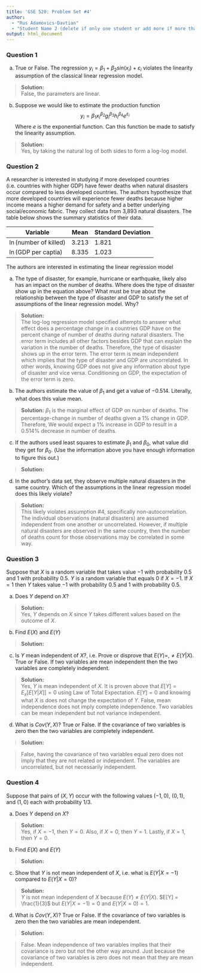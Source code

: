 ---
title: 'GSE 520: Problem Set #4'
author: 
  - "Rus Adamovics-Davtian"
  - "Student Name 2 (delete if only one student or add more if more than two)"
output: html_document
---

### Question 1

a. True or False.  The regression $y_i =  \beta_1 + \beta_2 sin(x_i) + \varepsilon_i$ violates the linearity assumption of the classical linear regression model.

>**Solution:**  
False, the parameters are linear. 

b. Suppose we would like to estimate the production function  $$y_i = \beta_1x_i^{\beta_2}g_i^{\beta_3}h_i^{\beta_4}e^{\varepsilon_i}$$ Where $e$ is the exponential function.  Can this function be made to satisfy the linearity assumption.

>**Solution:**  
Yes, by taking the natural log of both sides to form a log-log model.
\begin{align*}
y_i = & \beta_1x_i^{\beta_2}g_i^{\beta_3}h_i^{\beta_4}e^{\varepsilon_i}\\
\ln(y_i) = & \ln(\beta_1) + \beta_2\ln(x_i) +  \beta_3\ln(g_i) +  \beta_4\ln(h_i) + \varepsilon_i
\end{align*}


### Question 2

A researcher is interested in studying if more developed countries (i.e. countries with higher GDP) have fewer deaths when natural disasters occur compared to less developed countries.  The authors hypothesize that more developed countries will experience fewer deaths because higher income means a higher demand for safety and a better underlying social/economic fabric.  They collect data from 3,893 natural disasters.  The table below shows the summary statistics of their data.

Variable | Mean | Standard Deviation
-------  |-----| -----------------
$\ln$(number of killed) | 3.213	 | 1.821 
$\ln$(GDP per captia) | 8.335 	| 1.023 

The authors are interested in estimating the linear regression model 
\begin{align*}
\ln(killed) = \beta_0 + \beta_1 \ln(GDP) + \varepsilon
\end{align*}

a. The type of disaster, for example, hurricane or earthquake, likely also has an impact on the number of deaths.  Where does the type of disaster show up in the equation above?  What must be true about the relationship between the type of disaster and GDP to satisfy the set of assumptions of the linear regression model. Why?
  
>**Solution:**  
The log-log regression model specified attempts to answer what effect does a percentage change in a countries GDP have on the percent change of number of deaths during natural disasters. The error term includes all other factors besides GDP that can explain the variation in the number of deaths. Therefore, the type of disaster shows up in the error term. The error term is mean independent which implies that the type of disaster and GDP are uncorrelated. In other words, knowing GDP does not give any information about type of disaster and vice versa. Conditioning on GDP, the expectation of the error term is zero. 

b. The authors estimate the value of $\beta_1$ and get a value of $-0.514$.  Literally, what does this value mean.

>**Solution:** 
$\beta_1$ is the marginal effect of GDP on number of deaths. The percentage-change in number of deaths given a 1% change in GDP. Therefore, We would expect a 1% increase in GDP to result in a 0.514% decrease in number of deaths.  

c. If the authors used least squares to estimate $\beta_1$ and $\beta_0$, what value did they get for $\beta_0$. (Use the information above you have enough information to figure this out.)

>**Solution:**
\begin{align*}
\beta_0 = & mean(\ln(deaths)) - \beta_1*mean(\ln(GDP))\\
\beta_0 = & 3.213 + 0.514(8.335) = 7.497
\end{align*}

d. In the author's data set, they observe multiple natural disasters in the same country.  Which of the assumptions in the linear regression model does this likely violate?
  
>**Solution:**  
This likely violates assumption #4, specifically non-autocorrelation. The individual observations (natural disasters) are assumed independent from one another or uncorrelated. However, if multiple natural disasters are observed in the same country, then the number of deaths count for those observations may be correlated in some way.  

### Question 3

Suppose that $X$ is a random variable that takes value $-1$ with probability $0.5$ and $1$ with probability $0.5$.  $Y$ is a random variable that equals $0$ if $X=-1$.  If $X=1$ then $Y$ takes value $-1$ with probability $0.5$ and $1$ with probability $0.5$.

a. Does $Y$ depend on $X$?

>**Solution:**  
Yes, $Y$ depends on $X$ since $Y$ takes different values based on the outcome of $X$. 

b.  Find $E(X)$ and $E(Y)$

>**Solution:**  
\begin{align*}
E[X] = & -1*\frac{1}{2} + 1\frac{1}{2} = 0\\
E[Y] = & E_x[E[Y|X]] = 0*\frac{1}{2} - 1*\frac{1}{4} + 1*\frac{1}{4} = 0
\end{align*}

c. Is $Y$ mean independent of $X$?, i.e. Prove or disprove that $E(Y) =,\neq E(Y | X)$. True or False.  If two variables are mean independent then the two variables are completely independent.

>**Solution:**  
Yes, $Y$ is mean independent of $X$. It is proven above that $E[Y] = E_x[E[Y|X]] = 0$ using Law of Total Expectation. $E[Y] = 0$ and knowing what $X$ is does not change the expectation of $Y$. False, mean independence does not imply complete independence. Two variables can be mean independent but not variance independent. 

d. What is $Cov(Y,X)$? True or False.  If the covariance of two variables is zero then the two variables are completely independent.

>**Solution:**  
\begin{align*}
Cov(Y,X) = & E[YX] - E[X]*E[Y]\\
Cov(Y,X) = & E[YX] - 0*0\\
Cov(Y,X) = & E[YX]\\
Cov(Y,X) = & (-1)(0)\frac{1}{2} + (1)(-1)\frac{1}{4} + (1)(1)\frac{1}{4} = 0 
\end{align*}

> False, having the covariance of two variables equal zero does not imply that they are not related or independent. The variables are uncorrelated, but not necessarily independent. 

### Question 4

Suppose that pairs of $(X,Y)$ occur with the following values $(-1,0)$, $(0,1)$, and $(1,0)$ each with probability 1/3.

a. Does $Y$ depend on $X$?

>**Solution:**  
Yes, if $X = -1$, then $Y = 0$. Also, if $X = 0$, then $Y = 1$. Lastly, if $X = 1$, then $Y = 0$. 

b. Find $E(X)$ and $E(Y)$

>**Solution:**  
\begin{align*}
E[X] = & -1*\frac{1}{3} + 0*\frac{1}{3} + 1*\frac{1}{3} = 0\\
E[Y] = & 0*\frac{1}{3} + 1*\frac{1}{3} + 0*\frac{1}{3} = \frac{1}{3}
\end{align*}

c. Show that $Y$ is not mean independent of $X$, i.e. what is $E(Y | X=-1)$ compared to $E(Y | X=0)$?

>**Solution:**  
$Y$ is not mean independent of $X$ because $E(Y) \neq E(Y | X)$. $E[Y] = \frac{1}{3}$ but $E(Y | X = -1) = 0$ and $E(Y | X = 0) = 1$.

d. What is $Cov(Y,X)$? True or False.  If the covariance of two variables is zero then the two variables are mean independent.

>**Solution:**
\begin{align*}
Cov(Y,X) = & E[YX] - E[X]E[Y]\\
Cov(Y,X) = & E[YX] - 0(\frac{1}{3})\\
Cov(Y,X) = & E[YX]\\
Cov(Y,X) = & (-1)(0)\frac{1}{3} + (0)(1)\frac{1}{3} + (1)(0)\frac{1}{3} = 0
\end{align*}

>False. Mean independence of two variables implies that their covariance is zero but not the other way around. Just because the covariance of two variables is zero does not mean that they are mean independent. 


